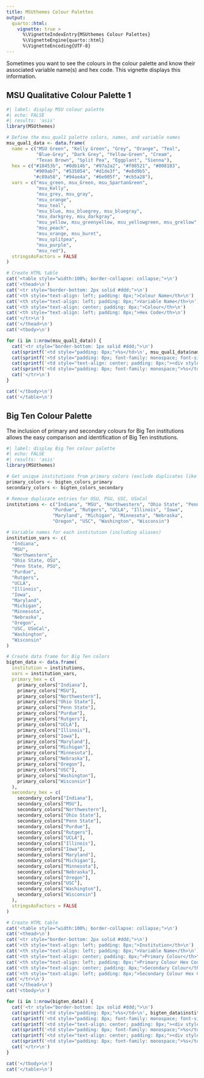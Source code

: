 ```yaml
---
title: MSUthemes Colour Palettes
output:
  quarto::html:
    vignette: true >
      %\VignetteIndexEntry{MSUthemes Colour Palettes}
      %\VignetteEngine{quarto::html}
      %\VignetteEncoding{UTF-8}
---
```


Sometimes you want to see the colours in the colour palette and know their associated variable name(s) and hex code. This vignette displays this information.

## MSU Qualitative Colour Palette 1

```r
#| label: display MSU colour palette
#| echo: FALSE
#| results: 'asis'
library(MSUthemes)

# Define the msu_qual1 palette colors, names, and variable names
msu_qual1_data <- data.frame(
  name = c("MSU Green", "Kelly Green", "Grey", "Orange", "Teal",
           "Blue-Grey", "Dark Grey", "Yellow-Green", "Cream",
           "Texas Brown", "Split Pea", "Eggplant", "Sienna"),
  hex = c("#18453b", "#0db14b", "#97a2a2", "#f08521", "#008183",
          "#909ab7", "#535054", "#d1de3f", "#e8d9b5",
          "#c89a58", "#94ae4a", "#6e005f", "#cb5a28"),
  vars = c("msu_green, msu_Green, msu_SpartanGreen",
           "msu_Kelly",
           "msu_grey, msu_gray",
           "msu_orange",
           "msu_teal",
           "msu_blue, msu_bluegrey, msu_bluegray",
           "msu_darkgrey, msu_darkgray",
           "msu_yellow, msu_greenyellow, msu_yellowgreen, msu_grellow",
           "msu_peach",
           "msu_orange, msu_burnt",
           "msu_splitpea",
           "msu_purple",
           "msu_red"),
  stringsAsFactors = FALSE
)

# Create HTML table
cat('<table style="width:100%; border-collapse: collapse;">\n')
cat('<thead>\n')
cat('<tr style="border-bottom: 2px solid #ddd;">\n')
cat('<th style="text-align: left; padding: 8px;">Colour Name</th>\n')
cat('<th style="text-align: left; padding: 8px;">Variable Name</th>\n')
cat('<th style="text-align: center; padding: 8px;">Colour</th>\n')
cat('<th style="text-align: left; padding: 8px;">Hex Code</th>\n')
cat('</tr>\n')
cat('</thead>\n')
cat('<tbody>\n')

for (i in 1:nrow(msu_qual1_data)) {
  cat('<tr style="border-bottom: 1px solid #ddd;">\n')
  cat(sprintf('<td style="padding: 8px;">%s</td>\n', msu_qual1_data$name[i]))
  cat(sprintf('<td style="padding: 8px; font-family: monospace; font-size: 0.9em;">%s</td>\n', msu_qual1_data$vars[i]))
  cat(sprintf('<td style="text-align: center; padding: 8px;"><div style="background-color: %s; width: 100px; height: 30px; margin: auto; border: 1px solid #000;"></div></td>\n', msu_qual1_data$hex[i]))
  cat(sprintf('<td style="padding: 8px; font-family: monospace;">%s</td>\n', msu_qual1_data$hex[i]))
  cat('</tr>\n')
}

cat('</tbody>\n')
cat('</table>\n')
```



## Big Ten Colour Palette

The inclusion of primary and secondary colours for Big Ten institutions allows the easy comparison and identification of Big Ten institutions.

```r
#| label: display Big Ten colour palette
#| echo: FALSE
#| results: 'asis'
library(MSUthemes)

# Get unique institutions from primary colors (exclude duplicates like OSU, PSU, USC)
primary_colors <- bigten_colors_primary
secondary_colors <- bigten_colors_secondary

# Remove duplicate entries for OSU, PSU, USC, USoCal
institutions <- c("Indiana", "MSU", "Northwestern", "Ohio State", "Penn State",
                 "Purdue", "Rutgers", "UCLA", "Illinois", "Iowa",
                 "Maryland", "Michigan", "Minnesota", "Nebraska",
                 "Oregon", "USC", "Washington", "Wisconsin")

# Variable names for each institution (including aliases)
institution_vars <- c(
  "Indiana",
  "MSU",
  "Northwestern",
  "Ohio State, OSU",
  "Penn State, PSU",
  "Purdue",
  "Rutgers",
  "UCLA",
  "Illinois",
  "Iowa",
  "Maryland",
  "Michigan",
  "Minnesota",
  "Nebraska",
  "Oregon",
  "USC, USoCal",
  "Washington",
  "Wisconsin"
)

# Create data frame for Big Ten colors
bigten_data <- data.frame(
  institution = institutions,
  vars = institution_vars,
  primary_hex = c(
    primary_colors["Indiana"],
    primary_colors["MSU"],
    primary_colors["Northwestern"],
    primary_colors["Ohio State"],
    primary_colors["Penn State"],
    primary_colors["Purdue"],
    primary_colors["Rutgers"],
    primary_colors["UCLA"],
    primary_colors["Illinois"],
    primary_colors["Iowa"],
    primary_colors["Maryland"],
    primary_colors["Michigan"],
    primary_colors["Minnesota"],
    primary_colors["Nebraska"],
    primary_colors["Oregon"],
    primary_colors["USC"],
    primary_colors["Washington"],
    primary_colors["Wisconsin"]
  ),
  secondary_hex = c(
    secondary_colors["Indiana"],
    secondary_colors["MSU"],
    secondary_colors["Northwestern"],
    secondary_colors["Ohio State"],
    secondary_colors["Penn State"],
    secondary_colors["Purdue"],
    secondary_colors["Rutgers"],
    secondary_colors["UCLA"],
    secondary_colors["Illinois"],
    secondary_colors["Iowa"],
    secondary_colors["Maryland"],
    secondary_colors["Michigan"],
    secondary_colors["Minnesota"],
    secondary_colors["Nebraska"],
    secondary_colors["Oregon"],
    secondary_colors["USC"],
    secondary_colors["Washington"],
    secondary_colors["Wisconsin"]
  ),
  stringsAsFactors = FALSE
)

# Create HTML table
cat('<table style="width:100%; border-collapse: collapse;">\n')
cat('<thead>\n')
cat('<tr style="border-bottom: 2px solid #ddd;">\n')
cat('<th style="text-align: left; padding: 8px;">Institution</th>\n')
cat('<th style="text-align: left; padding: 8px;">Variable Name</th>\n')
cat('<th style="text-align: center; padding: 8px;">Primary Colour</th>\n')
cat('<th style="text-align: left; padding: 8px;">Primary Colour Hex Code</th>\n')
cat('<th style="text-align: center; padding: 8px;">Secondary Colour</th>\n')
cat('<th style="text-align: left; padding: 8px;">Secondary Colour Hex Code</th>\n')
cat('</tr>\n')
cat('</thead>\n')
cat('<tbody>\n')

for (i in 1:nrow(bigten_data)) {
  cat('<tr style="border-bottom: 1px solid #ddd;">\n')
  cat(sprintf('<td style="padding: 8px;">%s</td>\n', bigten_data$institution[i]))
  cat(sprintf('<td style="padding: 8px; font-family: monospace; font-size: 0.9em;">%s</td>\n', bigten_data$vars[i]))
  cat(sprintf('<td style="text-align: center; padding: 8px;"><div style="background-color: %s; width: 80px; height: 30px; margin: auto; border: 1px solid #000;"></div></td>\n', bigten_data$primary_hex[i]))
  cat(sprintf('<td style="padding: 8px; font-family: monospace;">%s</td>\n', bigten_data$primary_hex[i]))
  cat(sprintf('<td style="text-align: center; padding: 8px;"><div style="background-color: %s; width: 80px; height: 30px; margin: auto; border: 1px solid #000;"></div></td>\n', bigten_data$secondary_hex[i]))
  cat(sprintf('<td style="padding: 8px; font-family: monospace;">%s</td>\n', bigten_data$secondary_hex[i]))
  cat('</tr>\n')
}

cat('</tbody>\n')
cat('</table>\n')
```




